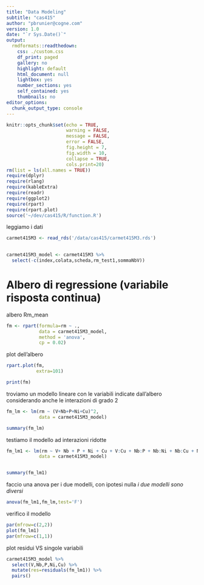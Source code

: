 ```yaml
---
title: "Data Modeling"
subtitle: "cas415"
author: "pbrunier@cogne.com"
version: 1.0 
date: "`r Sys.Date()`"
output:
  rmdformats::readthedown:
    css: ./custom.css
    df_print: paged
    gallery: no
    highlight: default
    html_document: null
    lightbox: yes
    number_sections: yes
    self_contained: yes
    thumbnails: no
editor_options:
  chunk_output_type: console
---
```


```r
knitr::opts_chunk$set(echo = TRUE,
                      warning = FALSE,
                      message = FALSE,
                      error = FALSE,
                      fig.height = 7,
                      fig.width = 10,
                      collapse = TRUE,
                      cols.print=20)
rm(list = ls(all.names = TRUE))
require(dplyr)
require(rlang)
require(kableExtra)
require(readr)
require(ggplot2)
require(rpart)
require(rpart.plot)
source('~/dev/cas415/R/function.R')
```

leggiamo i dati 

```r
carmet415M3 <- read_rds('/data/cas415/carmet415M3.rds')
                       
```

```r
carmet415M3_model <- carmet415M3 %>% 
  select(-c(index,colata,scheda,rm_test1,sommaNbV))
```



# Albero di regressione (variabile risposta continua)

albero Rm_mean

```r
fm <- rpart(formula=rm ~ .,
            data = carmet415M3_model,
            method = 'anova',
            cp = 0.02)
```

plot dell'albero 

```r

rpart.plot(fm,
           extra=101)

```

```r

print(fm)

```

troviamo un modello lineare con le variabili indicate dall'albero considerando anche le interazioni di grado 2

```r

fm_lm <- lm(rm ~ (V+Nb+P+Ni+Cu)^2,
            data = carmet415M3_model)

summary(fm_lm)

```

testiamo il modello ad interazioni ridotte

```r

fm_lm1 <- lm(rm ~ V+ Nb + P + Ni + Cu + V:Cu + Nb:P + Nb:Ni + Nb:Cu + Ni:P,
            data = carmet415M3_model)


summary(fm_lm1)
```

faccio una anova per i due modelli, con ipotesi nulla *i due modelli sono diversi*

```r
anova(fm_lm1,fm_lm,test='F')

```

verifico il modello

```r
par(mfrow=c(2,2))
plot(fm_lm1)
par(mfrow=c(1,1))
```

plot residui VS singole variabili

```r
carmet415M3_model %>% 
  select(V,Nb,P,Ni,Cu) %>% 
  mutate(res=residuals(fm_lm1)) %>% 
  pairs()
  
```
